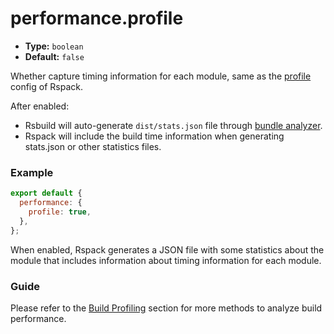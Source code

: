 # performance.profile

- **Type:** `boolean`
- **Default:** `false`

Whether capture timing information for each module, same as the [profile](https://webpack.js.org/configuration/other-options/#profile) config of Rspack.

After enabled:

- Rsbuild will auto-generate `dist/stats.json` file through [bundle analyzer](https://github.com/webpack-contrib/webpack-bundle-analyzer).
- Rspack will include the build time information when generating stats.json or other statistics files.

### Example

```js
export default {
  performance: {
    profile: true,
  },
};
```

When enabled, Rspack generates a JSON file with some statistics about the module that includes information about timing information for each module.

### Guide

Please refer to the [Build Profiling](/guide/optimization/build-performance#nodejs-profiling) section for more methods to analyze build performance.
